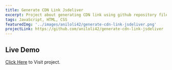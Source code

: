 ```yaml
---
title: Generate CDN Link Jsdeliver
excerpt: Project about generating CDN link using github repository file link.
tags: JavaScript, HTML, CSS
featuredImg: '../images/aniloli42/generate-cdn-link-jsdeliver.png'
projectLink: https://github.com/aniloli42/generate-cdn-link-jsdeliver
---
```


## Live Demo

[Click Here](https://aniloli42.github.io/generate-cdn-link-jsdeliver/) to Visit project.